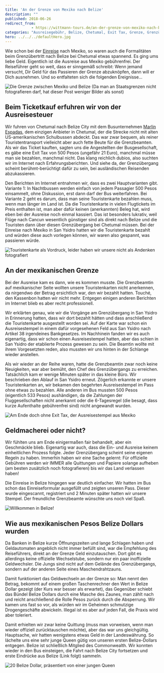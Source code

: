 ```yaml
---
title: 'An der Grenze von Mexiko nach Belize'
description: ""
published: 2018-06-26
redirect_from: 
            - https://wittmann-tours.de/an-der-grenze-von-mexiko-nach-belize/
categories: "Ausreisegebühr, Belize, Chetumal, Exit Tax, Grenze, Grenzübergang, Mexiko, Mexiko, Nepp, Touristenkarte"
hero: ../../../defaultHero.jpg
---
```

Wie schon bei der [Einreise](http://wittmann-tours.de/erste-eindruecke-aus-mexiko/) nach Mexiko, so waren auch die Formalitäten beim Grenzübertritt nach Belize bei Chetumal etwas spannend. Es ging ums liebe Geld. Eigentlich ist die Ausreise aus Mexiko gebührenfrei. Der Reiseführer geht so weit, dass er sinngemäß schreibt: Wenn jemand versucht, Dir Geld für das Passieren der Grenze abzuknöpfen, dann will er Dich ausnehmen. Und so entfalteten sich die folgenden Ereignisse…

![Die Grenze zwischen Mexiko und Belize (Da man an Staatsgrenzen nicht fotografieren darf, hat dieser Post weniger Bilder als sonst)](http://wittmann-tours.de/wp-content/uploads/2018/05/Karte2-1024x720.jpg)

<!--more-->

## Beim Ticketkauf erfuhren wir von der Ausreisesteuer

Wir fuhren von Chetumal nach Belize City mit dem Busunternehmen [Marlin Espadas](http://marlinespadas.net/), dem einzigen Anbieter in Chetumal, der die Strecke nicht mit alten US-amerikanischen Schulbussen abdeckt. Das war zwar bequem, als reiner Touristentransport vielleicht aber auch fette Beute für die Grenzbeamten. Als wir das Ticket kauften, sagten uns die Angestellten der Busgesellschaft, es gäbe eine Exit Tax von 500 Pesos (ungefähr 21 Euro), manchmal müsse man sie bezahlen, manchmal nicht. Das klang reichlich dubios, also suchten wir im Internet nach Erfahrungsberichten. Und siehe da, der Grenzübergang scheint berühmt-berüchtigt dafür zu sein, bei ausländischen Reisenden abzukassieren.

Den Berichten im Internet entnahmen wir, dass es zwei Hauptvarianten gibt. Variante 1: In Nachtbussen werden einfach von jedem Passagier 500 Pesos einsammelt, ohne Diskussion, erst dann darf der Bus weiterfahren. Bei Variante 2 geht es darum, dass man seine Touristenkarte bezahlen muss, wenn man länger im Land ist. Da die Touristenkarte in vielen Flugtickets im Preis enthalten ist, man aber dafür keinen (anerkannten) Beleg hat, wird eben bei der Ausreise noch einmal kassiert. Das ist besonders lukrativ, weil Flüge nach Cancun wesentlich günstiger sind als direkt nach Belize und die Touristen dann über diesen Grenzübergang bei Chetumal müssen. Bei der Einreise nach Mexiko in San Ysidro hatten wir die Touristenkarte bezahlt und würden diese auch vorlegen können, wir waren also gespannt, was passieren würde.

![Touristenkarte als Vordruck, leider haben wir unsere nicht als Andenken fotografiert](http://wittmann-tours.de/wp-content/uploads/2018/05/Touristenkarte-1024x613.jpg)

## An der mexikanischen Grenze

Bei der Ausreise kam es dann, wie es kommen musste. Die Grenzbeamtin auf mexikanischer Seite wollten unsere Touristenkarten nicht anerkennen, da nirgendwo der Betrag ersichtlich war, den wir bezahlt hatten. Touché, den Kassenbon hatten wir nicht mehr. Entgegen einigen anderen Berichten im Internet blieb es aber recht professionell.

Wir erklärten genau, wie wir die Vorgänge am Grenzübergang in San Ysidro in Erinnerung hatten, dass wir dort bezahlt hätten und dass anschließend die Touristenkarte ausgestellt worden sei. Auf der Karte war schon ein Ausreisestempel in einem dafür vorgesehenen Feld aus San Ysidro nach Artikel 38 irgendeines Bankgesetzes. Im Nachhinein fanden wir es auch eigenartig, dass wir schon einen Ausreisestempel hatten, aber das schien in San Ysidro der etablierte Prozess gewesen zu sein. Die Beamtin wollte mit ihrem Vorgesetzten reden, also mussten wir uns hinten in der Schlange wieder anstellen.

Als wir wieder an der Reihe waren, hatte die Grenzbeamtin zwar noch keine Neuigkeiten, war aber bemüht, den Chef des Grenzübergangs zu erreichen. Tatsächlich kam er wenige Minuten später in das kleine Büro. Wir beschrieben den Ablauf in San Ysidro erneut. Zögerlich erkannte er unsere Touristenkarten an, wir bekamen den begehrten Ausreisestempel im Pass ohne etwas zu bezahlen. Alle anderen im Bus mussten 500 Pesos (eigentlich 533 Pesos) aushändigen, da die Zahlungen der Fluggesellschaften nicht anerkannt oder die 6-Tagesregel (die besagt, dass kurze Aufenthalte gebührenfrei sind) nicht angewandt wurden.

![Am Ende doch ohne Exit Tax, der Ausreisestempel aus Mexiko](http://wittmann-tours.de/wp-content/uploads/2018/05/CW-20180503-153245-9889-1024x683.jpg)

## Geldmacherei oder nicht?

Wir fühlten uns am Ende einigermaßen fair behandelt, aber ein Geschmäckle blieb. Eigenartig war auch, dass die Ein- und Ausreise keinem einheitlichen Prozess folgte. Jeder Grenzübergang scheint seine eigenen Regeln zu haben. Immerhin haben wir eine Sache gelernt: Für offizielle Gebühren werden wir IMMER alle Quittungen und Papiere solange aufheben (am besten zusätzlich noch fotografieren) bis wir das Land verlassen haben!

Die Einreise in Belize hingegen war deutlich einfacher. Wir hatten im Bus schon das Einreiseformular ausgefüllt und zeigten unseren Pass. Dieser wurde eingescannt, registriert und 2 Minuten später hatten wir unsere Stempel. Der freundliche Grenzbeamte wünschte uns noch viel Spaß.

![Willkommen in Belize!](http://wittmann-tours.de/wp-content/uploads/2018/05/IMG_2602-1024x683.jpg)

## Wie aus mexikanischen Pesos Belize Dollars wurden

Da Banken in Belize kurze Öffnungszeiten und lange Schlagen haben und Geldautomaten angeblich nicht immer befüllt sind, war die Empfehlung des Reiseführers, direkt an der Grenze Geld einzutauschen. Dort gibt es allerdings keine offizielle Wechselstube, sondern nur ein paar inoffizielle Geldwechsler. Die Jungs sind nicht auf dem Gelände des Grenzübergangs, sondern auf der anderen Seite eines Maschendrahtzauns.

Damit funktioniert das Geldwechseln an der Grenze so: Man nennt den Betrag, bekommt auf einem großen Taschenrechner den Wert in Belize Dollar gezeigt (der Kurs war besser als erwartet), das Gegenüber schiebt das Bündel Belize Dollars durch eine Masche des Zaunes, man zählt nach und reicht anschließend die Rolle Pesos zurück durch die Absperrung. Wir kamen uns fast so vor, als würden wir im Geheimen schmutzige Drogengeschäfte abwickeln. Illegal ist es aber auf jeden Fall, die Praxis wird aber toleriert.

Damit erhielten wir zwar keine Quittung (muss man vorweisen, wenn man wieder offiziell zurücktauschen möchte), aber das war uns gleichgültig. Hauptsache, wir hatten wenigstens etwas Geld in der Landeswährung. So lächelte uns eine sehr junge Queen gütig von unseren ersten Belize-Dollars entgegen. Belize ist schließlich Mitglied des Commonwealth. Wir konnten wieder in den Bus einsteigen, die Fahrt nach Belize City fortsetzen und erste Eindrücke aus Belize (Link folgt) sammeln.

![20 Belize Dollar, präsentiert von einer jungen Queen](http://wittmann-tours.de/wp-content/uploads/2018/05/IMG_2158-1024x502.jpg)
